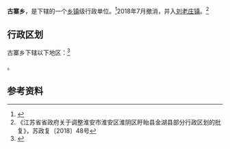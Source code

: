{{中国乡级行政区|32/08/04/206/000}}

'''古寨乡'''，是{{PRC admin/fullname|32/08/04/206/000|3}}下辖的一个[[乡镇|乡镇]]级行政单位。<ref>{{PRC admin/ref sgc|{{PRC admin/parent|32/08/04/206/000}}}}</ref>2018年7月撤消，并入[[刘老庄镇|刘老庄镇]]。<ref>《江苏省省政府关于调整淮安市淮安区淮阴区盱眙县金湖县部分行政区划的批复》，苏政复〔2018〕48号</ref>

== 行政区划 ==

古寨乡下辖以下地区：<ref>{{PRC admin/ref sgc|32/08/04/206/000}}</ref>

{{PRC admin/children|32/08/04/206/000}}。

== 参考资料 ==

{{reflist}}

{{PRC admin/navcat|32/08/04/206/000}}
{{江苏行政区划小作品}}